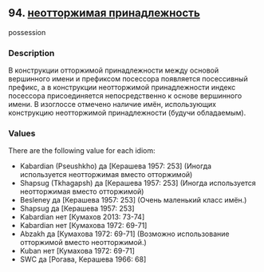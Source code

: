 ## 94. <a href =  'https://agricolamz.github.io/The_Circassian_Isoglosses_Database/94.html'>неотторжимая принадлежность</a>
possession

### Description

В конструкции отторжимой принадлежности между основой вершинного имени и префиксом посессора появляется посессивный префикс, а в конструкции неотторжимой принадлежности индекс посессора присоединяется непосредственно к основе вершинного имени. В изоглоссе отмечено наличие имён, использующих конструкцию неотторжимой принадлежности (будучи обладаемым).

### Values
There are the following value for each idiom:

* Kabardian (Pseushkho) да [Керашева 1957: 253] (Иногда используется неотторжимая вместо отторжимой)
* Shapsug (Tkhagapsh) да [Керашева 1957: 253] (Иногда используется неотторжимая вместо отторжимой)
* Besleney  да [Керашева 1957: 253] (Очень маленький класс имён.)
* Shapsug  да [Керашева 1957: 253] 
* Kabardian  нет [Кумахов 2013: 73-74] 
* Kabardian  нет [Кумахова 1972: 69-71] 
* Abzakh  да [Кумахова 1972: 69-71] (Возможно использование отторжимой вместо неотторжимой.)
* Kuban  нет [Кумахова 1972: 69-71] 
* SWC  да [Рогава, Керашева 1966: 68] 

